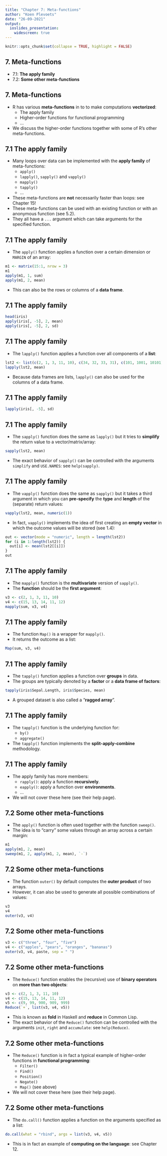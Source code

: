 ---
title: "Chapter 7: Meta-functions"
author: "Koen Plevoets"
date: "26-09-2021"
output: 
  ioslides_presentation:
    widescreen: true
---

```{r setup, include=FALSE}
knitr::opts_chunk$set(collapse = TRUE, highlight = FALSE)
```

## 7. Meta-functions

- 7.1: **The apply family**
- 7.2: **Some other meta-functions**

## 7. Meta-functions

- R has various **meta-functions** in to to make computations **vectorized**:
  - The apply family
  - Higher-order functions for functional programming
  - ...
- We discuss the higher-order functions together with some of R's other meta-functions.

## 7.1 The apply family

- Many loops over data can be implemented with the **apply family** of meta-functions:
  - `apply()`
  - `lapply()`, `sapply()` and `vapply()`
  - `mapply()`
  - `tapply()`
  - ...
- These meta-functions are **not** necessarily faster than loops: see Chapter 15!
- These meta-functions can be used with an existing function or with an anonymous function (see 5.2).
- They all have a `...` argument which can take arguments for the specified function.

## 7.1 The apply family

- The `apply()` function applies a function over a certain dimension or `MARGIN` of an array:

```{r exampleApply}
m1 <- matrix(15:1, nrow = 3)
m1
apply(m1, 1, sum)
apply(m1, 2, mean)
```

- This can also be the rows or columns of a **data frame**.

## 7.1 The apply family

```{r exampleApply2}
head(iris)
apply(iris[, -5], 2, mean)
apply(iris[, -5], 2, sd)
```

## 7.1 The apply family

- The `lapply()` function applies a function over all components of a **list**:

```{r exampleLapply}
lst2 <- list(c(2, 1, 3, 11, 10), c(34, 32, 33, 31), c(101, 1001, 10101))
lapply(lst2, mean)
```

- Because data frames are lists, `lapply()` can also be used for the columns of a data frame.

## 7.1 The apply family

```{r exampleLapply2}
lapply(iris[, -5], sd)
```

## 7.1 The apply family

- The `sapply()` function does the same as `lapply()` but it tries to **simplify** the return value to a vector/matrix/array:

```{r exampleSapply}
sapply(lst2, mean)
```

- The exact behavior of `sapply()` can be controlled with the arguments `simplify` and `USE.NAMES`: see `help(sapply)`.

## 7.1 The apply family

- The `vapply()` function does the same as `sapply()` but it takes a third argument in which you can **pre-specify** the **type** and **length** of the (separate) return values:

```{r exampleVapply}
vapply(lst2, mean, numeric(1))
```

- In fact, `vapply()` implements the idea of first creating an **empty vector** in which the outcome values will be stored (see 1.4):

```{r exampleVapply2}
out <- vector(mode = "numeric", length = length(lst2))
for (i in 1:length(lst2)) {
  out[i] <- mean(lst2[[i]])
}
out
```

## 7.1 The apply family

- The `mapply()` function is the **multivariate** version of `sapply()`.
- The **function** should be the **first argument**:

```{r exampleMapply}
v3 <- c(2, 1, 3, 11, 10)
v4 <- c(15, 13, 14, 11, 12)
mapply(sum, v3, v4)
```

## 7.1 The apply family

- The function `Map()` is a wrapper for `mapply()`.
- It returns the outcome as a list:

```{r exampleMap2}
Map(sum, v3, v4)
```

## 7.1 The apply family

- The `tapply()` function applies a function over **groups** in data.
- The groups are typically denoted by a **factor** or a **data frame of factors**:

```{r exampleTapply}
tapply(iris$Sepal.Length, iris$Species, mean)
```

- A grouped dataset is also called a "**ragged array**".

## 7.1 The apply family

- The `tapply()` function is the underlying function for:
  - `by()`
  - `aggregate()`
- The `tapply()` function implements the **split-apply-combine** methodology.

## 7.1 The apply family

- The apply family has more members:
  - `rapply()`: apply a function **recursively**.
  - `eapply()`: apply a function over **environments**.
  - ...
- We will not cover these here (see their help page).

## 7.2 Some other meta-functions

- The `apply()` function is often used together with the function `sweep()`.
- The idea is to "carry" some values through an array across a certain margin:

```{r exampleSweep3}
m1
apply(m1, 2, mean)
sweep(m1, 2, apply(m1, 2, mean), `-`)
```

## 7.2 Some other meta-functions

- The function `outer()` by default computes the **outer product** of two arrays.
- However, it can also be used to generate all possible combinations of values:

```{r exampleOuter1}
v3
v4
outer(v3, v4)
```

## 7.2 Some other meta-functions

```{r exampleOuter2}
v3 <- c("three", "four", "five")
v4 <- c("apples", "pears", "oranges", "bananas")
outer(v3, v4, paste, sep = " ")
```

## 7.2 Some other meta-functions

- The `Reduce()` function enables the (recursive) use of **binary operators** on **more than two objects**:

```{r exampleReduce}
v3 <- c(2, 1, 3, 11, 10)
v4 <- c(15, 13, 14, 11, 12)
v5 <- c(9, 99, 900, 909, 999)
Reduce(`+`, list(v3, v4, v5))
```

- This is known as **fold** in Haskell and **reduce** in Common Lisp.
- The exact behavior of the `Reduce()` function can be controlled with the arguments `init`, `right` and `accumulate`: see `help(Reduce)`.

## 7.2 Some other meta-functions

- The `Reduce()` function is in fact a typical example of higher-order functions in **functional programming**:
  - `Filter()`
  - `Find()`
  - `Position()`
  - `Negate()`
  - `Map()` (see above)
- We will not cover these here (see their help page).

## 7.2 Some other meta-functions

- The `do.call()` function applies a function on the arguments specified as a list:

```{r exampleDoCall}
do.call(what = "rbind", args = list(v3, v4, v5))
```

- This is in fact an example of **computing on the language**: see Chapter 12.
